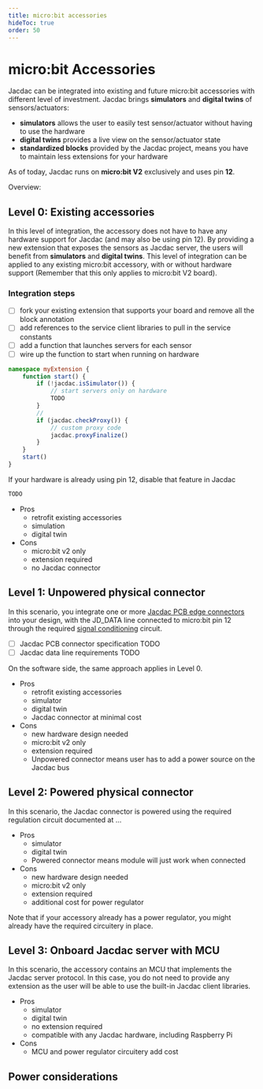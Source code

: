 ```yaml
---
title: micro:bit accessories
hideToc: true
order: 50
---
```


# micro:bit Accessories

Jacdac can be integrated into existing and future micro:bit accessories with different level of investment.
Jacdac brings **simulators** and **digital twins** of sensors/actuators:

-   **simulators** allows the user to easily test sensor/actuator without having to use the hardware
-   **digital twins** provides a live view on the sensor/actuator state
-   **standardized blocks** provided by the Jacdac project, means you have to maintain less extensions for your hardware

As of today, Jacdac runs on **micro:bit V2** exclusively and uses pin **12**.

Overview:



## Level 0: Existing accessories

In this level of integration, the accessory does not have to have any hardware support for Jacdac (and may also be using pin 12).
By providing a new extension that exposes the sensors as Jacdac server, the users will benefit from **simulators** and **digital twins**.
This level of integration can be applied to any existing micro:bit accessory, with or without hardware support (Remember that this only applies to micro:bit V2 board).

### Integration steps

-   [ ] fork your existing extension that supports your board and remove all the block annotation
-   [ ] add references to the service client libraries to pull in the service constants
-   [ ] add a function that launches servers for each sensor
-   [ ] wire up the function to start when running on hardware

```ts
namespace myExtension {
    function start() {
        if (!jacdac.isSimulator()) {
            // start servers only on hardware
            TODO
        }
        //
        if (jacdac.checkProxy()) {
            // custom proxy code
            jacdac.proxyFinalize()
        }
    }
    start()
}
```

If your hardware is already using pin 12, disable that feature in Jacdac

```ts
TODO
```

-   Pros
    -   retrofit existing accessories
    -   simulation
    -   digital twin
-   Cons
    -   micro:bit v2 only
    -   extension required
    -   no Jacdac connector

## Level 1: Unpowered physical connector

In this scenario, you integrate one or more [Jacdac PCB edge connectors](/ddk/design#pcb-edge-connector) into your design, with the JD_DATA line connected to micro:bit pin 12 through the required [signal conditioning](/ddk/design#signalling) circuit.

-   [ ] Jacdac PCB connector specification TODO
-   [ ] Jacdac data line requirements TODO

On the software side, the same approach applies in Level 0.

-   Pros
    -   retrofit existing accessories
    -   simulator
    -   digital twin
    -   Jacdac connector at minimal cost
-   Cons
    -   new hardware design needed
    -   micro:bit v2 only
    -   extension required
    -   Unpowered connector means user has to add a power source on the Jacdac bus

## Level 2: Powered physical connector

In this scenario, the Jacdac connector is powered using the required regulation circuit documented at ...

-   Pros
    -   simulator
    -   digital twin
    -   Powered connector means module will just work when connected
-   Cons
    -   new hardware design needed
    -   micro:bit v2 only
    -   extension required
    -   additional cost for power regulator

Note that if your accessory already has a power regulator, you might already have the required circuitery in place.

## Level 3: Onboard Jacdac server with MCU

In this scenario, the accessory contains an MCU that implements the Jacdac server protocol.
In this case, you do not need to provide any extension as the user will be able to use the built-in Jacdac client libraries.

-   Pros
    -   simulator
    -   digital twin
    -   no extension required
    -   compatible with any Jacdac hardware, including Raspberry Pi
-   Cons
    -   MCU and power regulator circuitery add cost


## Power considerations

